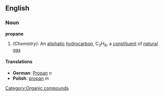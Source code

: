 ==English==
===Noun===
'''propane'''
#''(Chemistry):'' An [[aliphatic]] [[hydrocarbon]], C<sub>3</sub>H<sub>8</sub>, a [[constituent]] of [[natural]] [[gas]]

====Translations====
*'''German''': [[Propan]] ''n''
*'''Polish''': [[propan]] ''m''

[[Category:Organic compounds]]